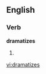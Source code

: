 ==English==

===Verb===
'''dramatizes'''

# {{third-person singular of|[[dramatize]]}}

[[vi:dramatizes]]